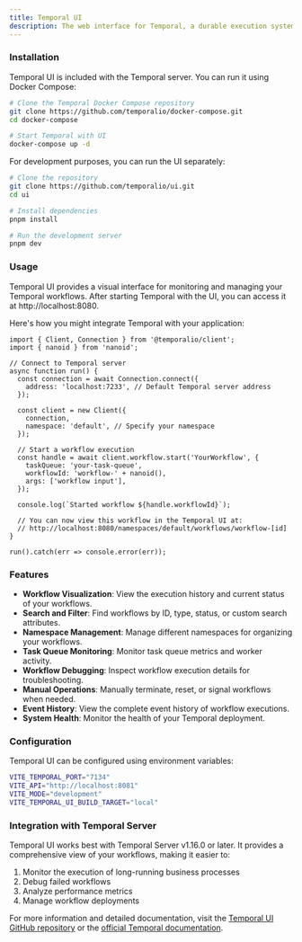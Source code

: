 ```yaml
---
title: Temporal UI
description: The web interface for Temporal, a durable execution system that makes it easy to build and operate resilient applications at scale.
---
```


### Installation

Temporal UI is included with the Temporal server. You can run it using Docker Compose:

```sh Terminal
# Clone the Temporal Docker Compose repository
git clone https://github.com/temporalio/docker-compose.git
cd docker-compose

# Start Temporal with UI
docker-compose up -d
```

For development purposes, you can run the UI separately:

```sh Terminal
# Clone the repository
git clone https://github.com/temporalio/ui.git
cd ui

# Install dependencies
pnpm install

# Run the development server
pnpm dev
```

### Usage

Temporal UI provides a visual interface for monitoring and managing your Temporal workflows. After starting Temporal with the UI, you can access it at http://localhost:8080.

Here's how you might integrate Temporal with your application:

```tsx temporal-workflow-example.tsx
import { Client, Connection } from '@temporalio/client';
import { nanoid } from 'nanoid';

// Connect to Temporal server
async function run() {
  const connection = await Connection.connect({
    address: 'localhost:7233', // Default Temporal server address
  });

  const client = new Client({
    connection,
    namespace: 'default', // Specify your namespace
  });

  // Start a workflow execution
  const handle = await client.workflow.start('YourWorkflow', {
    taskQueue: 'your-task-queue',
    workflowId: 'workflow-' + nanoid(),
    args: ['workflow input'],
  });

  console.log(`Started workflow ${handle.workflowId}`);
  
  // You can now view this workflow in the Temporal UI at:
  // http://localhost:8080/namespaces/default/workflows/workflow-[id]
}

run().catch(err => console.error(err));
```

### Features

- <Icon icon="check" iconType="solid" /> **Workflow Visualization**: View the execution history and current status of your workflows.
- <Icon icon="check" iconType="solid" /> **Search and Filter**: Find workflows by ID, type, status, or custom search attributes.
- <Icon icon="check" iconType="solid" /> **Namespace Management**: Manage different namespaces for organizing your workflows.
- <Icon icon="check" iconType="solid" /> **Task Queue Monitoring**: Monitor task queue metrics and worker activity.
- <Icon icon="check" iconType="solid" /> **Workflow Debugging**: Inspect workflow execution details for troubleshooting.
- <Icon icon="check" iconType="solid" /> **Manual Operations**: Manually terminate, reset, or signal workflows when needed.
- <Icon icon="check" iconType="solid" /> **Event History**: View the complete event history of workflow executions.
- <Icon icon="check" iconType="solid" /> **System Health**: Monitor the health of your Temporal deployment.

### Configuration

Temporal UI can be configured using environment variables:

```sh
VITE_TEMPORAL_PORT="7134"
VITE_API="http://localhost:8081"
VITE_MODE="development"
VITE_TEMPORAL_UI_BUILD_TARGET="local"
```

### Integration with Temporal Server

Temporal UI works best with Temporal Server v1.16.0 or later. It provides a comprehensive view of your workflows, making it easier to:

1. Monitor the execution of long-running business processes
2. Debug failed workflows
3. Analyze performance metrics
4. Manage workflow deployments

For more information and detailed documentation, visit the [Temporal UI GitHub repository](https://github.com/temporalio/ui) or the [official Temporal documentation](https://docs.temporal.io/).
